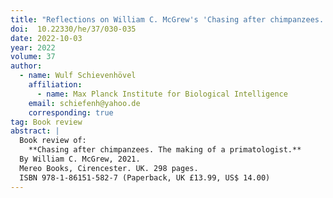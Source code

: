 ```yaml
---
title: "Reflections on William C. McGrew's 'Chasing after chimpanzees. The making of a primatologist'"
doi:  10.22330/he/37/030-035
date: 2022-10-03
year: 2022
volume: 37
author:
  - name: Wulf Schievenhövel
    affiliation:
      - name: Max Planck Institute for Biological Intelligence
    email: schiefenh@yahoo.de
    corresponding: true
tag: Book review
abstract: |
  Book review of:
    **Chasing after chimpanzees. The making of a primatologist.**
  By William C. McGrew, 2021.
  Mereo Books, Cirencester. UK. 298 pages.
  ISBN 978-1-86151-582-7 (Paperback, UK £13.99, US$ 14.00)
---
```

